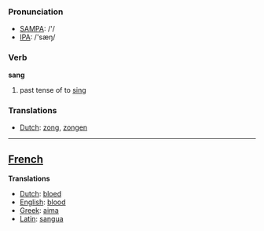 === Pronunciation ===
*[[w:SAMPA|SAMPA]]: /'/
*[[w:IPA|IPA]]: /'sæŋ/

=== Verb ===

'''sang'''

# past tense of to [[sing]]

=== Translations ===
*[[Dutch]]: [[zong]], [[zongen]]

----

==[[French]]==

'''Translations'''

*[[Dutch]]: [[bloed]]
*[[English]]: [[blood]]
*[[Greek]]: [[aima]]
*[[Latin]]: [[sangua]]
